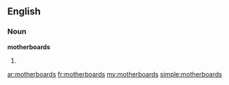 ==English==

===Noun===
'''motherboards'''

# {{plural of|[[motherboard]]}}

[[ar:motherboards]]
[[fr:motherboards]]
[[my:motherboards]]
[[simple:motherboards]]